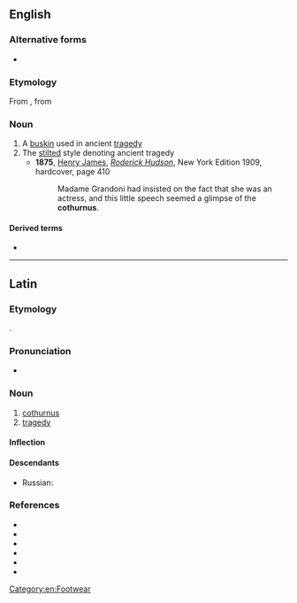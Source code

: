 ==English==

===Alternative forms===
* {{l|en|cothurn}}

===Etymology===
From {{etyl|la|en}} {{m|la|cothurnus}}, from {{etyl|grc|en}} {{m|grc|κόθορνος}}

===Noun===
{{en-noun|cothurni}}

# A [[buskin]] used in ancient [[tragedy]]
# The [[stilted]] style denoting ancient tragedy
#* '''1875''', [[w:Henry James|Henry James]], ''[[w:Roderick Hudson|Roderick Hudson]]'', New York Edition 1909, hardcover, page 410
#*: Madame Grandoni had insisted on the fact that she was an actress, and this little speech seemed a glimpse of the '''cothurnus'''.

====Derived terms====
* {{l|en|cothurnal}}

[[Category:en:Footwear]]

----

==Latin==

===Etymology===
{{bor|la|grc|κόθορνος}}.

===Pronunciation===
* {{la-IPA|cothurnus}}

===Noun===
{{la-noun|cothurnus|cothurnī|m|second}}

# [[#English|cothurnus]]
# [[tragedy]] {{gloss|dramatic or poetic style}}

====Inflection====
{{la-decl-2nd|cothurn}}

====Descendants====
* Russian: {{l|ru|коту́рн|tr=kotúrn}}

===References===
* {{R:L&S}}
* {{R:Elementary Lewis}}
* {{R:du Cange}}
* {{R:Gaffiot}}
* {{R:Peck}}
* {{R:Smith's Antiquities}}